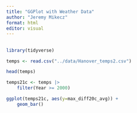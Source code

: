 ---
title: "GGPlot with Weather Data"
author: "Jeremy Mikecz"
format: html
editor: visual
---

## 

```{r}
library(tidyverse)
```

```{r}
temps <- read.csv("../data/Hanover_temps2.csv")
```

```{r}
head(temps)
```

```{r}
temps21c <- temps |>
    filter(Year >= 2000)
```

```{r}
ggplot(temps21c, aes(y=max_diff20c_avg)) +
    geom_bar()

```

```{r}

```

```{r}

```

```{r}

```
